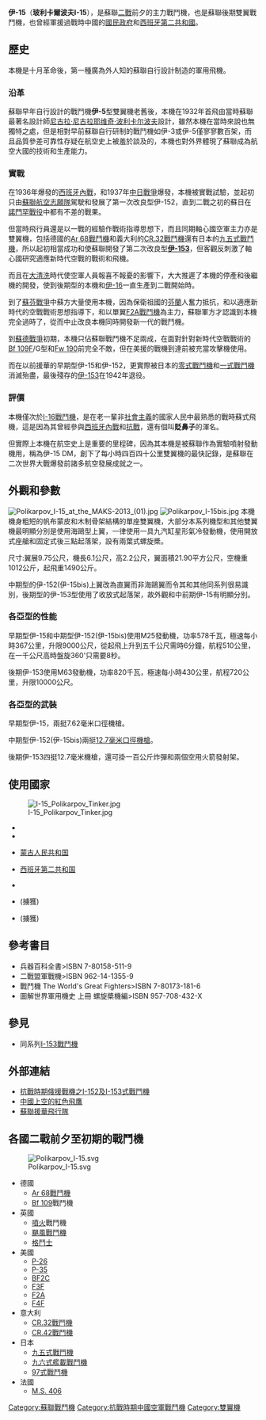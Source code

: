 {{Infobox Aircraft
  |name = 伊-15型
  |image = Image:Polikarpov I-15 (5381342019).jpg
  |type = [[雙翼戰鬥機|雙翼戰鬥機]]
  |manufacturer = [[玻利卡爾波夫設計局|玻利卡爾波夫設計局]]
  |designer = [[玻利卡爾波夫|玻利卡爾波夫]]
  |introduced =  1933年
  |primary user = [[蘇聯|蘇聯]]
  |number built = 約6500架(含伊-153)
  |developed from = 伊-5
  |variants with their own articles =[[伊-153|伊-153]]
}}

'''伊-15'''（'''玻利卡爾波夫I-15'''），是蘇聯[[二戰|二戰]]前夕的主力戰鬥機，也是蘇聯後期雙翼戰鬥機，也曾經軍援過戰時中國的[[國民政府|國民政府]]和[[西班牙第二共和國|西班牙第二共和國]]。

== 歷史 ==

本機是十月革命後，第一種廣為外人知的蘇聯自行設計制造的軍用飛機。

=== 沿革 ===

蘇聯早年自行設計的戰鬥機'''伊-5'''型雙翼機老舊後，本機在1932年首飛由當時蘇聯最著名設計師[[尼古拉·尼古拉耶维奇·波利卡尔波夫|尼古拉·尼古拉耶维奇·波利卡尔波夫]]設計，雖然本機在當時來說也無獨特之處，但是相對早前蘇聯自行研制的戰鬥機如伊-3或伊-5僅寥寥數百架，而且品質參差可靠性存疑在航空史上被羞於談及的，本機也對外界體現了蘇聯成為航空大國的技術和生產能力。

=== 實戰 ===
在1936年爆發的[[西班牙內戰|西班牙內戰]]，和1937年[[中国抗日战争|中日戰爭]]爆發，本機被實戰試驗，並起初只由[[蘇聯航空志願隊|蘇聯航空志願隊]]駕駛和發展了第一次改良型伊-152，直到二戰之初的蘇日在[[諾門罕戰役|諾門罕戰役]]中都有不差的戰果。

但當時飛行員還是以一戰的經驗作戰術指導思想下，而且同期軸心國空軍主力亦是雙翼機，包括德國的[[Ar_68戰鬥機|Ar 68戰鬥機]]和義大利的[[CR.32戰鬥機|CR.32戰鬥機]]還有日本的[[九五式戰鬥機|九五式戰鬥機]]，所以起初相當成功和使蘇聯開發了第二次改良型'''[[伊-153|伊-153]]'''，但客觀反刺激了軸心國研究適應新時代空戰的戰術和飛機。

而且在[[大清洗|大清洗]]時代使空軍人員報喜不報憂的影響下，大大推遲了本機的停產和後繼機的開發，使到後期型的本機和[[伊-16|伊-16]]一直生產到二戰開始時。

到了[[蘇芬戰爭|蘇芬戰爭]]中蘇方大量使用本機，因為保衛祖國的[[芬蘭|芬蘭]]人奮力抵抗，和以適應新時代的空戰戰術思想指導下，和以單翼[[F2A戰鬥機|F2A戰鬥機]]為主力，蘇聯軍方才認識到本機完全過時了，從而中止改良本機同時開發新一代的戰鬥機。

到[[蘇德戰爭|蘇德戰爭]]初期，本機只佔蘇聯戰鬥機不足兩成，在面對針對新時代空戰戰術的[[Bf_109|Bf 109]]F/G型和[[Fw_190|Fw 190]]前完全不敵，但在美援的戰機到達前被充當攻擊機使用。

而在以前援華的早期型伊-15和伊-152，更實際被日本的[[零式戰鬥機|零式戰鬥機]]和[[一式戰鬥機|一式戰鬥機]]消滅殆盡，最後殘存的[[伊-153|伊-153]]在1942年退役。

=== 評價 ===

本機僅次於[[I-16戰鬥機|I-16戰鬥機]]，是在老一輩非[[社會主義|社會主義]]的國家人民中最熟悉的戰時蘇式飛機，這是因為其曾經參與[[西班牙內戰|西班牙內戰]]和[[抗戰|抗戰]]，還有個叫'''貶鼻子'''的渾名。

但實際上本機在航空史上是重要的里程碑，因為其本機是被蘇聯作為實驗噴射發動機用，稱為伊-15 DM，創下了每小時四百四十公里雙翼機的最快記錄，是蘇聯在二次世界大戰爆發前諸多航空發展成就之一。

== 外觀和參數 ==
[[File:Polikarpov_I-15_at_the_MAKS-2013_(01).jpg|thumb]]
[[File:Polikarpov_I-15bis.jpg|thumb]]
本機機身粗短的帆布蒙皮和木制骨架結構的單座雙翼機，大部分本系列機型和其他雙翼機最明顯分別是使用海鷗型上翼，一律使用一具九汽缸星形氣冷發動機，使用開放式座艙和固定式後三點起落架，設有兩葉式螺旋槳。

尺寸:翼展9.75公尺，機長6.1公尺，高2.2公尺，翼面積21.90平方公尺，空機重1012公斤，起飛重1490公斤。

中期型的伊-152(伊-15bis)上翼改為直翼而非海鷗翼而令其和其他同系列很易識別，後期型的伊-153型使用了收放式起落架，故外觀和中前期伊-15有明顯分別。

=== 各亞型的性能 ===

早期型伊-15和中期型伊-152(伊-15bis)使用M25發動機，功率578千瓦，極速每小時367公里，升限9000公尺，從起飛上升到五千公尺需時6分鐘，航程510公里，在一千公尺高時盤旋360'只需要8秒。

後期伊-153使用M63發動機，功率820千瓦，極速每小時430公里，航程720公里，升限10000公尺。

=== 各亞型的武裝 ===

早期型伊-15，兩挺7.62毫米口徑機槍。

中期型伊-152(伊-15bis)兩挺[[UB航空機槍|12.7毫米口徑機槍]]。

後期伊-153四挺12.7毫米機槍，還可掛一百公斤炸彈和兩個空用火箭發射架。

==使用國家==
[[File:I-15_Polikarpov_Tinker.jpg|thumb]]
*{{USSR}}
*{{ROC}}
*{{flagicon|Mongolia|1924}} [[蒙古人民共和国|蒙古人民共和国]]
*{{flagicon|Spain|1931}} [[西班牙第二共和国|西班牙第二共和国]]
*{{ESP}}
*{{FIN}}(擄獲)
*{{flag|Nazi Germany}}(擄獲)

== 參考書目 ==
*兵器百科全書>ISBN 7-80158-511-9
*二戰盟軍戰機>ISBN 962-14-1355-9
*戰鬥機 The World's Great Fighters>ISBN 7-80173-181-6
*圖解世界軍用機史 上冊 螺旋槳機編>ISBN 957-708-432-X

== 參見 ==

*同系列[[I-153戰鬥機|I-153戰鬥機]]

==外部連結==
*[https://web.archive.org/web/20120504212900/http://cwlam2000.0catch.com/caf36.htm 抗戰時期俄援戰機之I-152及I-153式戰鬥機]
*[http://www.afwing.com/combat/Soviet_volunteer_air_force/new/red_falcon-1.htm 中國上空的紅色飛鷹]{{Wayback|url=http://www.afwing.com/combat/Soviet_volunteer_air_force/new/red_falcon-1.htm |date=20120716024014 }}
*[http://www.afwing.com/combat/ussr.htm 蘇聯援華飛行隊]{{Wayback|url=http://www.afwing.com/combat/ussr.htm |date=20120706045640 }}

==各國二戰前夕至初期的戰鬥機==
{{commonscat|Polikarpov_I-15}}
[[File:Polikarpov_I-15.svg|thumb]]
*德國
**[[Ar_68戰鬥機|Ar 68戰鬥機]]
**[[Bf_109|Bf 109]]戰鬥機
*英國
**[[噴火|噴火]]戰鬥機
**[[颶風戰鬥機|颶風戰鬥機]]
**[[格鬥士式戰鬥機|格鬥士]]
*美國
**[[P-26戰鬥機|P-26]]
**[[P-35戰鬥機|P-35]]
**[[BF2C|BF2C]]
**[[F3F|F3F]]
**[[F2A戰鬥機|F2A]]
**[[F4F戰鬥機|F4F]]
*意大利
**[[CR.32戰鬥機|CR.32戰鬥機]]
**[[CR.42戰鬥機|CR.42戰鬥機]]
*日本
**[[九五式戰鬥機|九五式戰鬥機]]
**[[九六式艦載戰鬥機|九六式艦載戰鬥機]]
**[[97式戰鬥機|97式戰鬥機]]
*法國
**[[M.S._406|M.S. 406]]


{{波利卡波夫軍用機}}
{{抗戰時期中華民國軍用飛機}}

[[Category:蘇聯戰鬥機|Category:蘇聯戰鬥機]]
[[Category:抗戰時期中國空軍戰鬥機|Category:抗戰時期中國空軍戰鬥機]]
[[Category:雙翼機|Category:雙翼機]]